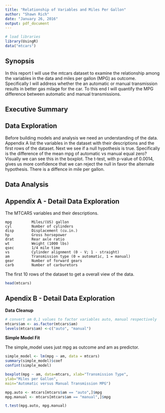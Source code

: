 ```yaml
---
title: "Relationship of Variables and Miles Per Gallon"
author: "Shawn Rich"
date: "January 26, 2016"
output: pdf_document
---
```


```r
# load libraries
library(UsingR)
data("mtcars")
```

## Synopsis

In this report I will use the mtcars dataset to examine the relationship among the variables in the data and miles per gallon (MPG) as outcome. Specifically I will address whether the an automatic or manual transmission results in better gas milage for the car. To this end I will quantify the MPG difference between automatic and manual transmissions.

## Executive Summary


## Data Exploration

Before building models and analysis we need an understanding of the data. Appendix A list the variables in the dataset with their descriptions and the first rows of the dataset. Next we see if a null hypothesis is true. Specifically is the difference of the mean mpg of automatic vs manual equal zero? Visually we can see this in the boxplot. The t-test, with p-value of 0.0014, gives us more confidence that we can reject the null in favor the alternate hypothesis. There is a diffence in mile per gallon. 


## Data Analysis



## Appendix A - Detail Data Exploration

The MTCARS variables and their descriptions.

~~~~~
mpg         Miles/(US) gallon  
cyl         Number of cylinders  
disp        Displacement (cu.in.)  
hp          Gross horsepower  
drat        Rear axle ratio  
wt          Weight (1000 lbs)  
qsec        1/4 mile time  
vs          Cylinder alignment (0 - V; 1 - straight)
am          Transmission type (0 = automatic, 1 = manual)  
gear        Number of forward gears  
carb        Number of carburetors  
~~~~~

The first 10 rows of the dataset to get a overall view of the data.

```r
head(mtcars)
```

## Apendix B - Detail Data Exploration

**Data Cleanup**

```r
# convert am 0,1 values to factor variables auto, manual respectively
mtcars$am <- as.factor(mtcars$am)
levels(mtcars$am) <-c("auto", "manual")
```

**Simple Model Fit**

The simple_model uses just mpg as outcome and am as predictor.

```r
simple_model <- lm(mpg ~ am, data = mtcars)
summary(simple_model)$coef
confint(simple_model)
```

```r
boxplot(mpg ~ am, data=mtcars, xlab="Transmission Type",
ylab="Miles per Gallon",
main="Automatic versus Manual Transmission MPG")
```

```r
mpg.auto <- mtcars[mtcars$am == "auto",]$mpg
mpg.manual <- mtcars[mtcars$am == "manual",]$mpg

t.test(mpg.auto, mpg.manual)
```